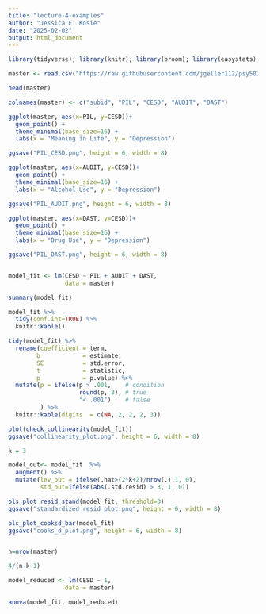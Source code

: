 ```yaml
---
title: "lecture-4-examples"
author: "Jessica E. Kosie"
date: "2025-02-02"
output: html_document
---
```


```r
library(tidyverse); library(knitr); library(broom); library(easystats); library(olsrr)

```
```r

master <- read.csv("https://raw.githubusercontent.com/jgeller112/psy503-psych_stats/master/static/slides/10-linear_modeling/data/regress.csv")

head(master)

colnames(master) <- c("subid", "PIL", "CESD", "AUDIT", "DAST")

ggplot(master, aes(x=PIL, y=CESD))+
  geom_point() + 
  theme_minimal(base_size=16) +
  labs(x = "Meaning in Life", y = "Depression")

ggsave("PIL_CESD.png", height = 6, width = 8)

ggplot(master, aes(x=AUDIT, y=CESD))+
  geom_point() + 
  theme_minimal(base_size=16) +
  labs(x = "Alcohol Use", y = "Depression")

ggsave("PIL_AUDIT.png", height = 6, width = 8)

ggplot(master, aes(x=DAST, y=CESD))+
  geom_point() + 
  theme_minimal(base_size=16) +
  labs(x = "Drug Use", y = "Depression")

ggsave("PIL_DAST.png", height = 6, width = 8)


model_fit <- lm(CESD ~ PIL + AUDIT + DAST,
                data = master) 

summary(model_fit)

model_fit %>%
  tidy(conf.int=TRUE) %>%
  knitr::kable() 

tidy(model_fit) %>% 
  rename(coefficient = term,
        b            = estimate,
        SE           = std.error,
        t            = statistic,
        p            = p.value) %>%
  mutate(p = ifelse(p > .001,    # condition
                    round(p, 3), # true
                    "< .001")    # false
         ) %>% 
  knitr::kable(digits  = c(NA, 2, 2, 2, 3)) 

plot(check_collinearity(model_fit))
ggsave("collinearity_plot.png", height = 6, width = 8)

k = 3

model_out<- model_fit  %>%
  augment() %>%
  mutate(lev_out = ifelse(.hat>(2*k+2)/nrow(.),1, 0), 
         std_out=ifelse(abs(.std.resid) > 3, 1, 0))

ols_plot_resid_stand(model_fit, threshold=3)
ggsave("standardized_resid_plot.png", height = 6, width = 8)

ols_plot_cooksd_bar(model_fit)
ggsave("cooks_d_plot.png", height = 6, width = 8)


n=nrow(master)

4/(n-k-1)

model_reduced <- lm(CESD ~ 1,
                data = master) 

anova(model_fit, model_reduced)



```
